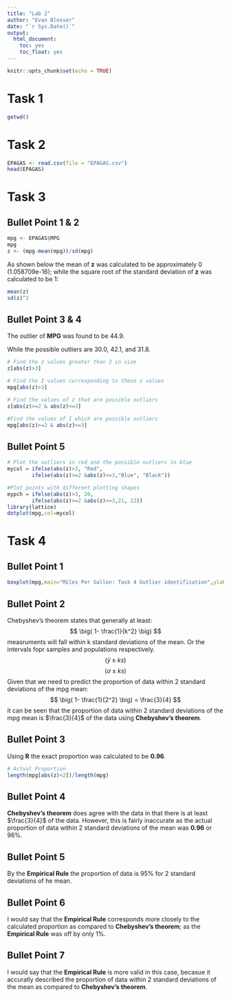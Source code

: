 ---
title: "Lab 2"
author: "Evan Blosser"
date: "`r Sys.Date()`"
output: 
  html_document:
    toc: yes
    toc_float: yes
---

```{r setup, include=FALSE}
knitr::opts_chunk$set(echo = TRUE)
```


# Task 1
```{r}
getwd()
```


# Task 2
```{r}
EPAGAS <- read.csv(file = "EPAGAS.csv")
head(EPAGAS)
```


# Task 3

## Bullet Point 1 & 2
```{r}
mpg <- EPAGAS$MPG
mpg
z <- (mpg-mean(mpg))/sd(mpg)
```
As shown below the mean of **z** was calculated to be approximately 0 (1.058709e-16); while the square root of the standard deviation of **z** was calculated to be 1:
```{r}
mean(z)
sd(z)^2
```

## Bullet Point 3 & 4
The outlier of **MPG** was found to be $44.9$.

While the possible outliers are $30.0$, $42.1$, and $31.8$.

```{r}
# Find the z values greater than 3 in size
z[abs(z)>3]

# Find the I values corresponding to these z values
mpg[abs(z)>3]

# Find the values of z that are possible outliers
z[abs(z)>=2 & abs(z)<=3]

#Find the values of I which are possible outliers
mpg[abs(z)>=2 & abs(z)<=3]
``` 

## Bullet Point 5
 
```{r}
# Plot the outliers in red and the possible outliers in blue
mycol = ifelse(abs(z)>3, "Red",
        ifelse(abs(z)>=2 &abs(z)<=3,"Blue", "Black"))  

#Plot points with different plotting shapes        
mypch = ifelse(abs(z)>3, 20,
        ifelse(abs(z)>=2 &abs(z)<=3,21, 22))
library(lattice)
dotplot(mpg,col=mycol)
```


# Task 4

## Bullet Point 1
```{r}
boxplot(mpg,main="Miles Per Gallon: Task 4 Outlier identification",ylab="mpg",col="Blue",notch=TRUE)
```

## Bullet Point 2

Chebyshev's theorem states that generally at least: 
$$
 \big( 1- \frac{1}{k^2} \big)    
$$
measruments will fall within k standard deviations of the mean. Or the intervals fopr samples and populations respectively.
$$
(\bar{y} \pm ks)
$$
$$
 (\sigma \pm ks) 
$$
Given that we need to predict the proportion of data within 2 standard deviations of the mpg mean:
$$
 \big( 1- \frac{1}{2^2} \big) = \frac{3}{4}   
$$
it can be seen that the proportion of data within 2 standard deviations of the mpg mean is $\frac{3}{4}$ of the data using **Chebyshev's theorem**.

## Bullet Point 3

Using **R** the exact proportion was calculated to be **0.96**.
```{r}
# Actual Proportion
length(mpg[abs(z)<2])/length(mpg)
```
## Bullet Point 4
**Chebyshev's theorem** does agree with the data in that there is at least $\frac{3}{4}$ of the data. However, this is fairly inaccurate as the actual proportion of data within 2 standard deviations of the mean was **0.96** or $96\%$.

## Bullet Point 5

By the **Empirical Rule** the proportion of data is $95\%$ for 2 standard deviations of he mean.

## Bullet Point 6

I would say that the **Empirical Rule** corresponds more closely to the calculated proportion as compared to **Chebyshev's theorem**; as the **Empirical Rule** was off by only $1\%$.

## Bullet Point 7

I would say that the **Empirical Rule** is more valid in this case, becasue it accuratly described the proportion of data  within 2 standard deviations of the mean as compared to **Chebyshev's theorem**. 

